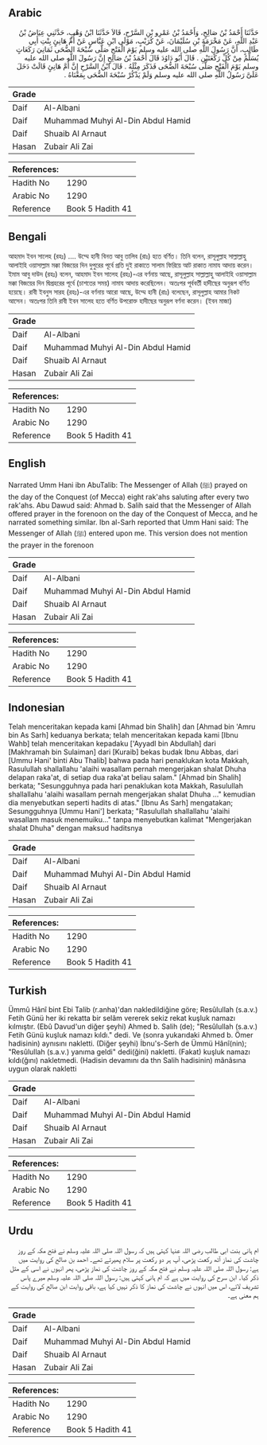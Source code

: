 ## Arabic


<div dir="rtl" lang="ar" style={{fontSize:'larger',backgroundColor:'#f8f9fa',padding:20}}>
حَدَّثَنَا أَحْمَدُ بْنُ صَالِحٍ، وَأَحْمَدُ بْنُ عَمْرِو بْنِ السَّرْحِ، قَالاَ حَدَّثَنَا ابْنُ وَهْبٍ، حَدَّثَنِي عِيَاضُ بْنُ عَبْدِ اللَّهِ، عَنْ مَخْرَمَةَ بْنِ سُلَيْمَانَ، عَنْ كُرَيْبٍ، مَوْلَى ابْنِ عَبَّاسٍ عَنْ أُمِّ هَانِئٍ بِنْتِ أَبِي طَالِبٍ، أَنَّ رَسُولَ اللَّهِ صلى الله عليه وسلم يَوْمَ الْفَتْحِ صَلَّى سُبْحَةَ الضُّحَى ثَمَانِيَ رَكَعَاتٍ يُسَلِّمُ مِنْ كُلِّ رَكْعَتَيْنِ ‏.‏ قَالَ أَبُو دَاوُدَ قَالَ أَحْمَدُ بْنُ صَالِحٍ إِنَّ رَسُولَ اللَّهِ صلى الله عليه وسلم يَوْمَ الْفَتْحِ صَلَّى سُبْحَةَ الضُّحَى فَذَكَرَ مِثْلَهُ ‏.‏ قَالَ ابْنُ السَّرْحِ إِنَّ أُمَّ هَانِئٍ قَالَتْ دَخَلَ عَلَىَّ رَسُولُ اللَّهِ صلى الله عليه وسلم وَلَمْ يَذْكُرْ سُبْحَةَ الضُّحَى بِمَعْنَاهُ ‏.‏
</div>
<div style={{backgroundColor:'#f8f9fa',padding:20, marginBottom: 10}}><table> <thead> <tr> <th>Grade</th> <th></th> </tr> </thead> <tbody> <tr><td>Daif</td><td>Al-Albani</td></tr><tr><td>Daif</td><td>Muhammad Muhyi Al-Din Abdul Hamid</td></tr><tr><td>Daif</td><td>Shuaib Al Arnaut</td></tr><tr><td>Hasan</td><td>Zubair Ali Zai</td></tr></tbody></table><table> <thead> <tr> <th>References:</th> <th></th> </tr> </thead> <tbody><tr><td>Hadith No</td><td>1290</td></tr><tr><td>Arabic No</td><td>1290</td></tr><tr><td>Reference</td><td>Book 5 Hadith 41</td></tr></tbody></table></div>

## Bengali


<div dir="ltr" lang="bn" style={{fontSize:'larger',backgroundColor:'#f8f9fa',padding:20}}>
আহমাদ ইবন সালেহ (রহঃ) .... উম্মে হানী বিনত আবু তালিব (রাঃ) হতে বর্ণিত। তিনি বলেন, রাসূলুল্লাহ সাল্লাল্লাহু আলাইহি ওয়াসাল্লাম মক্কা বিজয়ের দিন দুপুরের পূর্বে প্রতি দুই রাকাতে সালাম ফিরিয়ে আট রাকাত নামায আদায় করেন। ইমাম আবু দাউদ (রহঃ) বলেন, আহমাদ ইবন সালেহ (রহঃ)-এর বর্ণনায় আছে, রাসূলুল্লাহ সাল্লাল্লাহু আলাইহি ওয়াসাল্লাম মক্কা বিজয়ের দিন দ্বিপ্রহরের পূর্বে (চাশতের সময়) নামায আদায় করেছিলেন। অতঃপর পূর্ববর্তী হাদীছের অনুরূপ বর্ণিত হয়েছে। রাবী ইবনুস সারহ (রহঃ)-এর বর্ণনায় আরো আছে, উম্মে হানী (রাঃ) বলেছেন, রাসূলুল্লাহ আমার নিকট আসেন। অতঃপর তিনি রাবী ইবন সালেহ হতে বর্ণিত উপরোক্ত হাদীছের অনুরূপ বর্ণনা করেন। (ইবন মাজা)
</div>
<div style={{backgroundColor:'#f8f9fa',padding:20, marginBottom: 10}}><table> <thead> <tr> <th>Grade</th> <th></th> </tr> </thead> <tbody> <tr><td>Daif</td><td>Al-Albani</td></tr><tr><td>Daif</td><td>Muhammad Muhyi Al-Din Abdul Hamid</td></tr><tr><td>Daif</td><td>Shuaib Al Arnaut</td></tr><tr><td>Hasan</td><td>Zubair Ali Zai</td></tr></tbody></table><table> <thead> <tr> <th>References:</th> <th></th> </tr> </thead> <tbody><tr><td>Hadith No</td><td>1290</td></tr><tr><td>Arabic No</td><td>1290</td></tr><tr><td>Reference</td><td>Book 5 Hadith 41</td></tr></tbody></table></div>

## English


<div dir="ltr" lang="en" style={{fontSize:'larger',backgroundColor:'#f8f9fa',padding:20}}>
Narrated Umm Hani ibn AbuTalib: The Messenger of Allah (ﷺ) prayed on the day of the Conquest (of Mecca) eight rak'ahs saluting after every two rak'ahs. Abu Dawud said: Ahmad b. Salih said that the Messenger of Allah offered prayer in the forenoon on the day of the Conquest of Mecca, and he narrated something similar. Ibn al-Sarh reported that Umm Hani said: The Messenger of Allah (ﷺ) entered upon me. This version does not mention the prayer in the forenoon
</div>
<div style={{backgroundColor:'#f8f9fa',padding:20, marginBottom: 10}}><table> <thead> <tr> <th>Grade</th> <th></th> </tr> </thead> <tbody> <tr><td>Daif</td><td>Al-Albani</td></tr><tr><td>Daif</td><td>Muhammad Muhyi Al-Din Abdul Hamid</td></tr><tr><td>Daif</td><td>Shuaib Al Arnaut</td></tr><tr><td>Hasan</td><td>Zubair Ali Zai</td></tr></tbody></table><table> <thead> <tr> <th>References:</th> <th></th> </tr> </thead> <tbody><tr><td>Hadith No</td><td>1290</td></tr><tr><td>Arabic No</td><td>1290</td></tr><tr><td>Reference</td><td>Book 5 Hadith 41</td></tr></tbody></table></div>

## Indonesian


<div dir="ltr" lang="id" style={{fontSize:'larger',backgroundColor:'#f8f9fa',padding:20}}>
Telah menceritakan kepada kami [Ahmad bin Shalih] dan [Ahmad bin 'Amru bin As Sarh] keduanya berkata; telah menceritakan kepada kami [Ibnu Wahb] telah menceritakan kepadaku ['Ayyadl bin Abdullah] dari [Makhramah bin Sulaiman] dari [Kuraib] bekas budak Ibnu Abbas, dari [Ummu Hani' binti Abu Thalib] bahwa pada hari penaklukan kota Makkah, Rasulullah shallallahu 'alaihi wasallam pernah mengerjakan shalat Dhuha delapan raka'at, di setiap dua raka'at beliau salam." [Ahmad bin Shalih] berkata; "Sesungguhnya pada hari penaklukan kota Makkah, Rasulullah shallallahu 'alaihi wasallam pernah mengerjakan shalat Dhuha …" kemudian dia menyebutkan seperti hadits di atas." [Ibnu As Sarh] mengatakan; Sesungguhnya [Ummu Hani'] berkata; "Rasulullah shallallahu 'alaihi wasallam masuk menemuiku…" tanpa menyebutkan kalimat "Mengerjakan shalat Dhuha" dengan maksud haditsnya
</div>
<div style={{backgroundColor:'#f8f9fa',padding:20, marginBottom: 10}}><table> <thead> <tr> <th>Grade</th> <th></th> </tr> </thead> <tbody> <tr><td>Daif</td><td>Al-Albani</td></tr><tr><td>Daif</td><td>Muhammad Muhyi Al-Din Abdul Hamid</td></tr><tr><td>Daif</td><td>Shuaib Al Arnaut</td></tr><tr><td>Hasan</td><td>Zubair Ali Zai</td></tr></tbody></table><table> <thead> <tr> <th>References:</th> <th></th> </tr> </thead> <tbody><tr><td>Hadith No</td><td>1290</td></tr><tr><td>Arabic No</td><td>1290</td></tr><tr><td>Reference</td><td>Book 5 Hadith 41</td></tr></tbody></table></div>

## Turkish


<div dir="ltr" lang="tr" style={{fontSize:'larger',backgroundColor:'#f8f9fa',padding:20}}>
Ümmû Hânî bint Ebi Talib (r.anha)'dan nakledildiğine göre; Resûlullah (s.a.v.) Fetih Günü her iki rekatta bir selâm vererek sekiz rekat kuşluk namazı kılmıştır. (Ebû Davud'un diğer şeyhi) Ahmed b. Salih (de); "Resûlullah (s.a.v.) Fetih Günü kuşluk namazı kıldı." dedi. Ve (sonra yukarıdaki Ahmed b. Ömer hadisinin) aynısını nakletti. (Diğer şeyhi) İbnu's-Serh de Ümmü Hânî(nin); "Resûlullah (s.a.v.) yanıma geldi" dedi(ğini) nakletti. (Fakat) kuşluk namazı kıldı(ğını) nakletmedi. (Hadisin devamı­nı da thn Salih hadisinin) mânâsına uygun olarak nakletti
</div>
<div style={{backgroundColor:'#f8f9fa',padding:20, marginBottom: 10}}><table> <thead> <tr> <th>Grade</th> <th></th> </tr> </thead> <tbody> <tr><td>Daif</td><td>Al-Albani</td></tr><tr><td>Daif</td><td>Muhammad Muhyi Al-Din Abdul Hamid</td></tr><tr><td>Daif</td><td>Shuaib Al Arnaut</td></tr><tr><td>Hasan</td><td>Zubair Ali Zai</td></tr></tbody></table><table> <thead> <tr> <th>References:</th> <th></th> </tr> </thead> <tbody><tr><td>Hadith No</td><td>1290</td></tr><tr><td>Arabic No</td><td>1290</td></tr><tr><td>Reference</td><td>Book 5 Hadith 41</td></tr></tbody></table></div>

## Urdu


<div dir="rtl" lang="ur" style={{fontSize:'larger',backgroundColor:'#f8f9fa',padding:20}}>
ام ہانی بنت ابی طالب رضی اللہ عنہا کہتی ہیں کہ رسول اللہ صلی اللہ علیہ وسلم نے فتح مکہ کے روز چاشت کی نماز آٹھ رکعت پڑھی، آپ ہر دو رکعت پر سلام پھیرتے تھے۔ احمد بن صالح کی روایت میں ہے: رسول اللہ صلی اللہ علیہ وسلم نے فتح مکہ کے روز چاشت کی نماز پڑھی، پھر انہوں نے اسی کے مثل ذکر کیا۔ ابن سرح کی روایت میں ہے کہ ام ہانی کہتی ہیں: رسول اللہ صلی اللہ علیہ وسلم میرے پاس تشریف لائے، اس میں انہوں نے چاشت کی نماز کا ذکر نہیں کیا ہے، باقی روایت ابن صالح کی روایت کے ہم معنی ہے۔
</div>
<div style={{backgroundColor:'#f8f9fa',padding:20, marginBottom: 10}}><table> <thead> <tr> <th>Grade</th> <th></th> </tr> </thead> <tbody> <tr><td>Daif</td><td>Al-Albani</td></tr><tr><td>Daif</td><td>Muhammad Muhyi Al-Din Abdul Hamid</td></tr><tr><td>Daif</td><td>Shuaib Al Arnaut</td></tr><tr><td>Hasan</td><td>Zubair Ali Zai</td></tr></tbody></table><table> <thead> <tr> <th>References:</th> <th></th> </tr> </thead> <tbody><tr><td>Hadith No</td><td>1290</td></tr><tr><td>Arabic No</td><td>1290</td></tr><tr><td>Reference</td><td>Book 5 Hadith 41</td></tr></tbody></table></div>